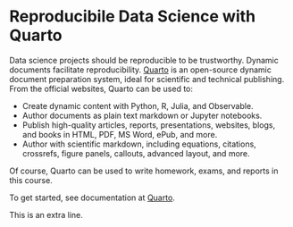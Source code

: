 # **Reproducibile Data Science with Quarto**

Data science projects should be reproducible to be trustworthy. Dynamic
documents facilitate reproducibility. [Quarto](https://quarto.org) is an
open-source dynamic document preparation system, ideal for scientific and
technical publishing. From the official websites, Quarto can be used to:

+ Create dynamic content with Python, R, Julia, and Observable.
+ Author documents as plain text markdown or Jupyter notebooks.
+ Publish high-quality articles, reports, presentations, websites, blogs, and
  books in HTML, PDF, MS Word, ePub, and more.
+ Author with scientific markdown, including equations, citations, crossrefs,
  figure panels, callouts, advanced layout, and more.
  
Of course, Quarto can be used to write homework, exams, and reports in this
course.


To get started, see documentation at
[Quarto](https://quarto.org/docs/get-started/).

This is an extra line.
